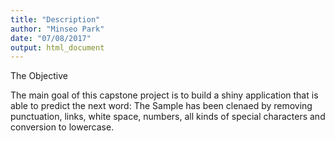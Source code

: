 ```yaml
---
title: "Description"
author: "Minseo Park"
date: "07/08/2017"
output: html_document
---
```


The Objective  

The main goal of this capstone project is to build a shiny application that is able to predict the next word: The Sample has been clenaed by  removing punctuation, links, white space, numbers, all kinds of special characters and conversion to lowercase. 

